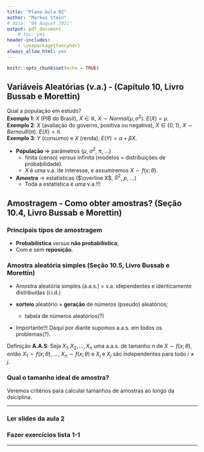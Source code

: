 ```yaml
---
title: "Plano Aula 02"
author: "Markus Stein"
# date: "04 August 2021"
output: pdf_document
    # toc: yes
header-includes:
    - \usepackage{fancyhdr}
always_allow_html: yes
---
```

\addtolength{\headheight}{1.0cm} 
\pagestyle{fancyplain} 
\lhead{\includegraphics[height=1.5cm]{LogoIME.png}}
\rhead{\includegraphics[height=1.5cm]{images.jpeg}}
\chead{UNIVERSIDADE FEDERAL DO RIO GRANDE DO SUL \\
INSTITUTO DE MATEMÁTICA E ESTATÍSTICA \\
DEPARTAMENTO DE ESTATÍSTICA \\
\vspace{0.3cm}
MAT02215 - Estatística Geral 2 - 2021/1
}
\renewcommand{\headrulewidth}{0pt} 


```r
knitr::opts_chunk$set(echo = TRUE)
```

## Variáveis Aleatórias (v.a.) - (Capítulo 10, Livro Bussab e Morettin)  

Qual a população em estudo?  
**Exemplo 1**: $X$ (PIB do Brasil), $X \in \mathbb{R}$, $X \sim Normal(\mu, \sigma^2)$. $E(X) = \mu$.  
**Exemplo 2**: $X$ (avaliação do governo, positiva ou negativa), $X \in \{0, 1\}$, $X \sim Bernoulli(\pi)$. $E(X) = \pi$.  
**Exemplo 3**: $Y$ (consumo) e $X$ (renda), $E(Y) = \alpha + \beta X$.  

\vspace{0.5cm}

* **População** $\Rightarrow$ parâmetros ($\mu$, $\sigma^2$, $\pi$, ...)  
  + finita (censo) *versus* infinita (modelos = distribuições de probabilidade).
  + $X$ é uma v.a. de interesse, e assumiremos $X \sim f(x; \theta)$.  
  
* **Amostra** $\rightarrow$ estatísticas ($\overline X$, $S^2$, $p$, ...)  
  + Toda a estatística é uma v.a.!!!  

## Amostragem - Como obter amostras?   (Seção 10.4, Livro Bussab e Morettin)  
### Principais tipos de amostragem
* **Probabilística** *versus* **não probabilística**;  
* Com e sem **reposição**.


### Amostra aleatória simples (Seção 10.5, Livro Bussab e Morettin)

* Amostra aleatória simples (a.a.s.)  $=$ v.a. idependentes e identicamente distribuídas (i.i.d.)   

* **sorteio** aleatório $\times$ **geração** de números (pseudo) aleatórios;  
    + tabela de números aleatórios(?)  

* Importante!!! Daqui por diante supomos a.a.s. em todos os problemas(?).  

\vspace{0.2cm}

Definição **A.A.S**: Seja $X_1, X_2, \ldots, X_n$ uma a.a.s. de tamanho $n$ de $X \sim f(x; \theta)$, então $X_1 \sim f(x; \theta)$, ..., $X_n \sim f(x; \theta)$ e $X_i$ e $X_j$ são independentes para todo $i \neq j$.


### Qual o tamanho ideal de amostra?
Veremos critérios para calcular tamanhos de amostras ao longo da dsiciplina.

\vspace{1.5cm}

***
### Ler slides da aula 2
### Fazer exercícios lista 1-1
***

<!-- ### Distribuição amostral   -->
<!-- * **Exemplo 3**: Média amostral   -->
<!-- * **Exemplo 4**: Porporção amostral   -->

<!-- ### Teorema central do limite -->

<!-- (Bussab e Morettin - Capítulo 11) -->

<!-- ## Estmação (pontual) -->

<!-- ### Estimador e Estimativa -->


